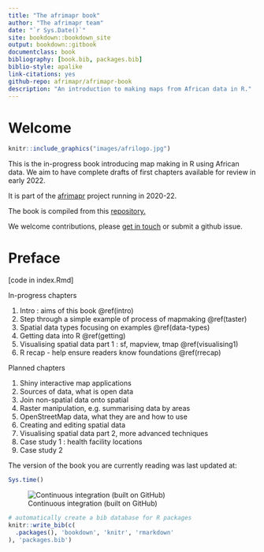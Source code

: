 ```yaml
--- 
title: "The afrimapr book"
author: "The afrimapr team"
date: "`r Sys.Date()`"
site: bookdown::bookdown_site
output: bookdown::gitbook
documentclass: book
bibliography: [book.bib, packages.bib]
biblio-style: apalike
link-citations: yes
github-repo: afrimapr/afrimapr-book
description: "An introduction to making maps from African data in R."
---
```


# Welcome {-}

```r
knitr::include_graphics("images/afrilogo.jpg")
```

This is the in-progress book introducing map making in R using African data. We aim to have complete drafts of first chapters available for review in early 2022.

It is part of the [afrimapr](https://afrimapr.github.io/afrimapr.website/) project running in 2020-22.

The book is compiled from this [repository.](https://github.com/afrimapr/afrimapr-book)

We welcome contributions, please [get in touch](https://afrimapr.github.io/afrimapr.website/get-involved/) or submit a github issue.


# Preface {-}

[code in index.Rmd]

In-progress chapters

1. Intro : aims of this book \@ref(intro)
1. Step through a simple example of process of mapmaking \@ref(taster)
1. Spatial data types focusing on examples \@ref(data-types)
1. Getting data into R \@ref(getting)
1. Visualising spatial data part 1 : sf, mapview, tmap \@ref(visualising1)
1. R recap - help ensure readers know foundations \@ref(rrecap)

Planned chapters <!--- links commented out like this --->
<!--- the chapter files are there but an underscore has been added to their name so they don't appear in index  --->
<!--- todo - when chapters are moved to in progress, remove the underscore in the filename  --->
<!--- and reinstate the link to the chapter  --->

1. Shiny interactive map applications <!--- \@ref(shiny)  --->
1. Sources of data, what is open data <!--- \@ref(data-sources)  ---> 
1. Join non-spatial data onto spatial <!--- \@ref(joining)  --->
1. Raster manipulation, e.g. summarising data by areas <!--- \@ref(raster)  --->
1. OpenStreetMap data, what they are and how to use <!--- \@ref(openstreetmap)  --->
1. Creating and editing spatial data <!--- \@ref(data-editing)  --->
1. Visualising spatial data part 2, more advanced techniques <!--- \@ref(visualising2)  --->
1. Case study 1 : health facility locations <!--- \@ref(case-study1)  --->
1. Case study 2 <!--- \@ref(case-study2)  --->


The version of the book you are currently reading was last updated at:

```r
Sys.time()
```

![Continuous integration (built on GitHub)](https://github.com/afrimapr/book/workflows/build-book/badge.svg)

```r
# automatically create a bib database for R packages
knitr::write_bib(c(
  .packages(), 'bookdown', 'knitr', 'rmarkdown'
), 'packages.bib')
```
